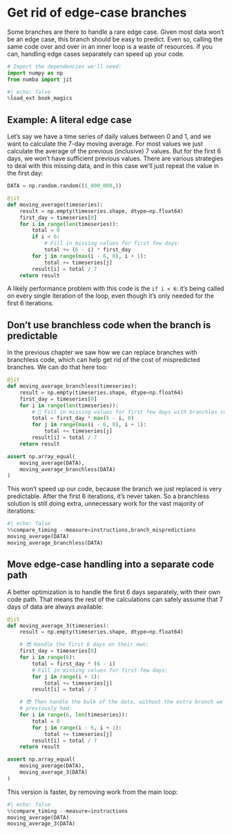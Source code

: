 # Get rid of edge-case branches

Some branches are there to handle a rare edge case.
Given most data won't be an edge case, this branch should be easy to predict.
Even so, calling the same code over and over in an inner loop is a waste of resources.
If you can, handling edge cases separately can speed up your code.

```python
# Import the dependencies we'll need:
import numpy as np
from numba import jit
```

```python
#| echo: false
%load_ext book_magics
```

## Example: A literal edge case

Let's say we have a time series of daily values between 0 and 1, and we want to calculate the 7-day moving average.
For most values we just calculate the average of the previous (inclusive) 7 values.
But for the first 6 days, we won't have sufficient previous values.
There are various strategies to deal with this missing data, and in this case we'll just repeat the value in the first day:

```python
DATA = np.random.random((1_000_000,))

@jit
def moving_average(timeseries):
    result = np.empty(timeseries.shape, dtype=np.float64)
    first_day = timeseries[0]
    for i in range(len(timeseries)):
        total = 0
        if i < 6:
            # Fill in missing values for first few days:
            total += (6 - i) * first_day
        for j in range(max(i - 6, 0), i + 1):
            total += timeseries[j]
        result[i] = total / 7
    return result
```

A likely performance problem with this code is the `if i < 6`: it's being called on every single iteration of the loop, even though it's only needed for the first 6 iterations.

## Don't use branchless code when the branch is predictable

In the previous chapter we saw how we can replace branches with branchless code, which can help get rid of the cost of mispredicted branches.
We can do that here too:

```python
@jit
def moving_average_branchless(timeseries):
    result = np.empty(timeseries.shape, dtype=np.float64)
    first_day = timeseries[0]
    for i in range(len(timeseries)):
        # 🥱 Fill in missing values for first few days with branchles code:
        total = first_day * max(6 - i, 0)
        for j in range(max(i - 6, 0), i + 1):
            total += timeseries[j]
        result[i] = total / 7
    return result

assert np.array_equal(
    moving_average(DATA),
    moving_average_branchless(DATA)
)
```

This won't speed up our code, because the branch we just replaced is very predictable.
After the first 6 iterations, it's never taken.
So a branchless solution is still doing extra, unnecessary work for the vast majority of iterations:

```python
#| echo: false
%%compare_timing --measure=instructions,branch_mispredictions
moving_average(DATA)
moving_average_branchless(DATA)
```

## Move edge-case handling into a separate code path

A better optimization is to handle the first 6 days separately, with their own code path.
That means the rest of the calculations can safely assume that 7 days of data are always available:

```python
@jit
def moving_average_3(timeseries):
    result = np.empty(timeseries.shape, dtype=np.float64)

    # 😎 Handle the first 6 days on their own:
    first_day = timeseries[0]
    for i in range(6):
        total = first_day * (6 - i)
        # Fill in missing values for first few days:
        for j in range(i + 1):
            total += timeseries[j]
        result[i] = total / 7

    # 😎 Then handle the bulk of the data, without the extra branch we
    # previously had:
    for i in range(6, len(timeseries)):
        total = 0
        for j in range(i - 6, i + 1):
            total += timeseries[j]
        result[i] = total / 7
    return result

assert np.array_equal(
    moving_average(DATA),
    moving_average_3(DATA)
)
```

This version is faster, by removing work from the main loop:

```python
#| echo: false
%%compare_timing --measure=instructions
moving_average(DATA)
moving_average_3(DATA)
```
